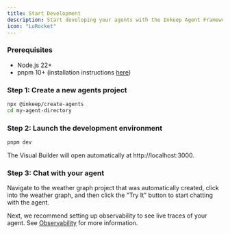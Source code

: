 ```yaml
---
title: Start Development
description: Start developing your agents with the Inkeep Agent Framework
icon: "LuRocket"    
---
```


### Prerequisites

- Node.js 22+
- pnpm 10+ (installation instructions [here](https://pnpm.io/installation))

### Step 1: Create a new agents project

```bash
npx @inkeep/create-agents
cd my-agent-directory
```

### Step 2: Launch the development environment

```bash
pnpm dev
```

The Visual Builder will open automatically at http://localhost:3000.

### Step 3: Chat with your agent

Navigate to the weather graph project that was automatically created, click into the weather graph, and then click the "Try It" button to start chatting with the agent.

Next, we recommend setting up observability to see live traces of your agent. See [Observability](/quick-start/observability) for more information.